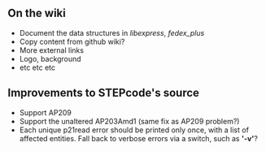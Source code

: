 == On the wiki ==
* Document the data structures in ''libexpress'', ''fedex_plus''
* Copy content from github wiki?
* More external links
* Logo, background
* etc etc etc

== Improvements to STEPcode's source ==
* Support AP209
* Support the unaltered AP203Amd1 (same fix as AP209 problem?)
* Each unique p21read error should be printed only once, with a list of affected entities. Fall back to verbose errors via a switch, such as ''' '-v' '''?